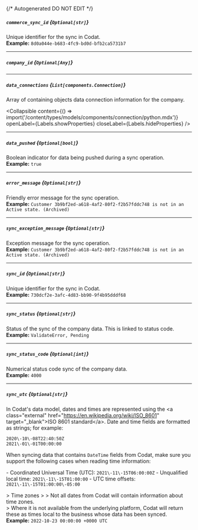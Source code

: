 {/* Autogenerated DO NOT EDIT  */}

##### `commerce_sync_id` *{`Optional[str]`}*
Unique identifier for the sync in Codat.
<br/>
**Example:** `8d0a044e-b683-4fc9-bd0d-bfb2ca5731b7`

---
##### `company_id` *{`Optional[Any]`}*

---
##### `data_connections` *{`List[components.Connection]`}*
Array of containing objects data connection information for the company.

<Collapsible content={() => import('/content/types/models/components/connection/python.mdx')} openLabel={Labels.showProperties} closeLabel={Labels.hideProperties} />


---
##### `data_pushed` *{`Optional[bool]`}*
Boolean indicator for data being pushed during a sync operation.
<br/>
**Example:** `true`

---
##### `error_message` *{`Optional[str]`}*
Friendly error message for the sync operation.
<br/>
**Example:** `Customer 3b9bf2ed-a618-4af2-80f2-f2b57fddc748 is not in an Active state. (Archived)`

---
##### `sync_exception_message` *{`Optional[str]`}*
Exception message for the sync operation.
<br/>
**Example:** `Customer 3b9bf2ed-a618-4af2-80f2-f2b57fddc748 is not in an Active state. (Archived)`

---
##### `sync_id` *{`Optional[str]`}*
Unique identifier for the sync in Codat.
<br/>
**Example:** `730dcf2e-3afc-4d83-bb90-9f4b95dddf68`

---
##### `sync_status` *{`Optional[str]`}*
Status of the sync of the company data. This is linked to status code.
<br/>
**Example:** `ValidateError, Pending`

---
##### `sync_status_code` *{`Optional[int]`}*
Numerical status code sync of the company data.
<br/>
**Example:** `4000`

---
##### `sync_utc` *{`Optional[str]`}*
In Codat's data model, dates and times are represented using the \<a class\="external" href\="https://en.wikipedia.org/wiki/ISO_8601" target\="_blank"\>ISO 8601 standard\</a\>. Date and time fields are formatted as strings; for example:

```
2020\-10\-08T22:40:50Z
2021\-01\-01T00:00:00
```



When syncing data that contains `DateTime` fields from Codat, make sure you support the following cases when reading time information:

\- Coordinated Universal Time (UTC): `2021\-11\-15T06:00:00Z`
\- Unqualified local time: `2021\-11\-15T01:00:00`
\- UTC time offsets: `2021\-11\-15T01:00:00\-05:00`

\> Time zones
\> 
\> Not all dates from Codat will contain information about time zones.  
\> Where it is not available from the underlying platform, Codat will return these as times local to the business whose data has been synced.
<br/>
**Example:** `2022-10-23 00:00:00 +0000 UTC`


